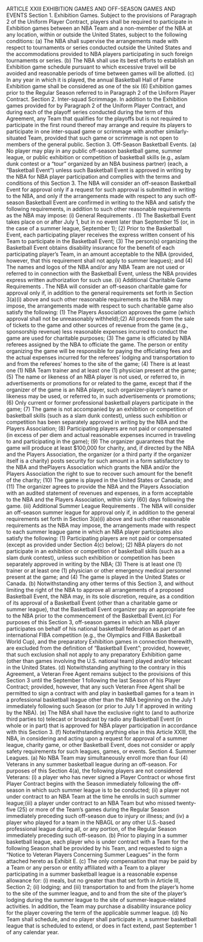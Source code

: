 ARTICLE XXIII
EXHIBITION GAMES AND
OFF-SEASON GAMES AND EVENTS
Section 1. Exhibition Games.
Subject to the provisions of Paragraph 2 of the Uniform Player Contract,
players shall be required to participate in Exhibition games between an NBA
Team and a non-member of the NBA at any location, within or outside the
United States, subject to the following conditions:
(a) The NBA shall supervise the arrangements made with respect to
tournaments or series conducted outside the United States and the
accommodations provided to NBA players participating in such foreign
tournaments or series.
(b) The NBA shall use its best efforts to establish an Exhibition game
schedule pursuant to which excessive travel will be avoided and reasonable
periods of time between games will be allotted.
(c) In any year in which it is played, the annual Basketball Hall of Fame
Exhibition game shall be considered as one of the six (6) Exhibition games
prior to the Regular Season referred to in Paragraph 2 of the Uniform Player
Contract.
Section 2. Inter-squad Scrimmage.
In addition to the Exhibition games provided for by Paragraph 2 of the
Uniform Player Contract, and during each of the playoff series conducted
during the term of this Agreement, any Team that qualifies for the playoffs
but is not required to participate in the first round thereof may arrange and
require its players to participate in one inter-squad game or scrimmage with
another similarly-situated Team, provided that such game or scrimmage is
not open to members of the general public.
Section 3. Off-Season Basketball Events.
(a) No player may play in any public off-season basketball game,
summer league, or public exhibition or competition of basketball skills (e.g., aslam dunk contest or a "tour" organized by an NBA business partner) (each,
a "Basketball Event") unless such Basketball Event is approved in writing
by the NBA for NBA player participation and complies with the terms and
conditions of this Section 3. The NBA will consider an off-season
Basketball Event for approval only if a request for such approval is
submitted in writing to the NBA, and only if the arrangements made with
respect to any such off-season Basketball Event are confirmed in writing to
the NBA and satisfy the following requirements, in addition to such other
reasonable requirements as the NBA may impose:
(i) General Requirements .
(1) The Basketball Event takes place on or after July 1, but
in no event later than September 15 (or, in the case of a
summer league, September 1);
(2) Prior to the Basketball Event, each participating player
receives the express written consent of his Team to
participate in the Basketball Event;
(3) The person(s) organizing the Basketball Event obtains
disability insurance for the benefit of each participating
player's Team, in an amount acceptable to the NBA
(provided, however, that this requirement shall not apply
to summer leagues); and
(4) The names and logos of the NBA and/or any NBA
Team are not used or referred to in connection with the
Basketball Event, unless the NBA provides express
written authorization for such use.
(ii) Additional Charitable Game Requirements . The NBA
will consider an off-season charitable game for approval only
if, in addition to the general requirements set forth in
Section 3(a)(i) above and such other reasonable
requirements as the NBA may impose, the arrangements
made with respect to such charitable game also satisfy the
following:
(1) The Players Association approves the game (which
approval shall not be unreasonably withheld);(2) All proceeds from the sale of tickets to the game and
other sources of revenue from the game
(e.g., sponsorship revenue) less reasonable expenses
incurred to conduct the game are used for charitable
purposes;
(3) The game is officiated by NBA referees assigned by the
NBA to officiate the game. The person or entity
organizing the game will be responsible for paying the
officiating fees and the actual expenses incurred for the
referees' lodging and transportation to and from the
referees' homes to the site of the game;
(4) There is at least one (1) NBA Team trainer and at least
one (1) physician present at the game;
(5) The name or likeness of an NBA player is not used, or
referred to, in advertisements or promotions for or
related to the game, except that if the organizer of the
game is an NBA player, such organizer-player's name or
likeness may be used, or referred to, in such
advertisements or promotions;
(6) Only current or former professional basketball players
participate in the game;
(7) The game is not accompanied by an exhibition or
competition of basketball skills (such as a slam dunk
contest), unless such exhibition or competition has been
separately approved in writing by the NBA and the
Players Association;
(8) Participating players are not paid or compensated (in
excess of per diem and actual reasonable expenses
incurred in traveling to and participating in the game);
(9) The organizer guarantees that the game will produce at
least \$100,000 for charity, and, if directed by the NBA
and the Players Association, the organizer (or a third
party if the organizer itself is a charity) posts security for
such amount in a form satisfactory to the NBA and thePlayers Association which grants the NBA and/or the
Players Association the right to sue to recover such
amount for the benefit of the charity;
(10) The game is played in the United States or Canada;
and
(11) The organizer agrees to provide the NBA and the
Players Association with an audited statement of
revenues and expenses, in a form acceptable to the NBA
and the Players Association, within sixty (60) days
following the game.
(iii) Additional Summer League Requirements . The NBA
will consider an off-season summer league for approval only
if, in addition to the general requirements set forth in
Section 3(a)(i) above and such other reasonable
requirements as the NBA may impose, the arrangements
made with respect to each summer league game in which an
NBA player participates also satisfy the following:
(1) Participating players are not paid or compensated
(except as provided under Section 4(c) below);
(2) NBA players do not participate in an exhibition or
competition of basketball skills (such as a slam dunk
contest), unless such exhibition or competition has been
separately approved in writing by the NBA;
(3) There is at least one (1) trainer or at least one (1)
physician or other emergency medical personnel present
at the game; and
(4) The game is played in the United States or Canada.
(b) Notwithstanding any other terms of this Section 3, and without
limiting the right of the NBA to approve all arrangements of a proposed
Basketball Event, the NBA may, in its sole discretion, require, as a condition
of its approval of a Basketball Event (other than a charitable game or
summer league), that the Basketball Event organizer pay an appropriate fee
to the NBA prior to the commencement of the Basketball Event.(c) For purposes of this Section 3, off-season games in which an NBA
player participates on behalf of his national basketball federation as part of
an international FIBA competition (e.g., the Olympics and FIBA Basketball
World Cup), and the preparatory Exhibition games in connection therewith,
are excluded from the definition of "Basketball Event"; provided, however,
that such exclusion shall not apply to any preparatory Exhibition game
(other than games involving the U.S. national team) played and/or telecast
in the United States.
(d) Notwithstanding anything to the contrary in this Agreement, a
Veteran Free Agent remains subject to the provisions of this Section 3 until
the September 1 following the last Season of his Player Contract; provided,
however, that any such Veteran Free Agent shall be permitted to sign a
contract with and play in basketball games for a team in a professional
basketball league other than the NBA beginning on the July 1 immediately
following such Season (or prior to July 1 if approved in writing by the NBA).
(e) The NBA shall have the exclusive right to (and to authorize third
parties to) telecast or broadcast by radio any Basketball Event (in whole or
in part) that is approved for NBA player participation in accordance with
this Section 3.
(f) Notwithstanding anything else in this Article XXIII, the NBA, in
considering and acting upon a request for approval of a summer league,
charity game, or other Basketball Event, does not consider or apply safety
requirements for such leagues, games, or events.
Section 4. Summer Leagues.
(a) No NBA Team may simultaneously enroll more than four (4)
Veterans in any summer basketball league during an off-season. For
purposes of this Section 4(a), the following players are not considered
Veterans:
(i) a player who has never signed a Player Contract or whose
first Player Contract begins with the Season immediately
following the off-season in which such summer league is to
be conducted;
(ii) a player not under contract to an NBA Team at the time he
enrolls in such summer league;(iii) a player under contract to an NBA Team but who missed
twenty-five (25) or more of the Team's games during the
Regular Season immediately preceding such off-season due
to injury or illness; and
(iv) a player who played for a team in the NBAGL or any other
U.S.-based professional league during all, or any portion, of
the Regular Season immediately preceding such off-season.
(b) Prior to playing in a summer basketball league, each player who is
under contract with a Team for the following Season shall be provided by
his Team, and requested to sign a "Notice to Veteran Players Concerning
Summer Leagues" in the form attached hereto as Exhibit E.
(c) The only compensation that may be paid by a Team or any person
or entity affiliated with a Team to a player participating in a summer
basketball league is a reasonable expense allowance for: (i) meals, but no
greater than that set forth in Article III, Section 2; (ii) lodging; and
(iii) transportation to and from the player's home to the site of the summer
league, and to and from the site of the player's lodging during the summer
league to the site of summer-league-related activities. In addition, the Team
may purchase a disability insurance policy for the player covering the term
of the applicable summer league.
(d) No Team shall schedule, and no player shall participate in, a summer
basketball league that is scheduled to extend, or does in fact extend, past
September 1 of any calendar year.